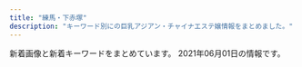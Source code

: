 ```yaml
---
title: "練馬・下赤塚"
description: "キーワード別にの巨乳アジアン・チャイナエステ嬢情報をまとめました。"
---
```


新着画像と新着キーワードをまとめています。
2021年06月01日の情報です。

<DmmAffiliateIns />
<KeywordTable
  shops={
    [
    {
        "name": "\u3064\u307c\u307f",
        "station": "\u7df4\u99ac\u99c5\u897f\u53e3",
        "img_links": [
            "https://salasa.tokyo/wp-content/uploads/2020/02/876752178salasa.jpg",
            "https://salasa.tokyo/wp-content/uploads/2020/02/1salasa.jpg",
            "https://salasa.tokyo/wp-content/uploads/2020/02/41salasa.jpg",
            "https://salasa.tokyo/wp-content/themes/este/img/tel_header.png",
            "https://salasa.tokyo/wp-content/themes/este/img/top-img01a.png",
            "https://salasa.tokyo/wp-content/themes/este/img/top-img04.png",
            "https://salasa.tokyo/wp-content/themes/este/img/call.png",
            "https://salasa.tokyo/wp-content/themes/este/img/3.jpg",
            "https://salasa.tokyo/wp-content/uploads/2020/02/8776salasa.jpg",
            "https://salasa.tokyo/wp-content/themes/este/img/top-img021.png",
            "https://salasa.tokyo/wp-content/uploads/2021/02/345salasa.jpg",
            "https://salasa.tokyo/wp-content/uploads/2020/04/2311121salasa.jpg",
            "https://salasa.tokyo/wp-content/themes/este/img/top-img01.png",
            "https://salasa.tokyo/wp-content/uploads/2020/02/11salasa.jpg",
            "https://salasa.tokyo/wp-content/themes/este/img/tel_footer.png",
            "https://salasa.tokyo/wp-content/themes/este/img/top-img05.png",
            "https://salasa.tokyo/wp-content/themes/este/img/2.jpg",
            "https://salasa.tokyo/wp-content/uploads/2020/02/21salasa.jpg",
            "https://salasa.tokyo/wp-content/themes/este/img/top-img01b.png",
            "https://salasa.tokyo/wp-content/uploads/2020/03/897261salasa.jpg",
            "https://salasa.tokyo/wp-content/uploads/2020/02/32salasa.jpg",
            "https://salasa.tokyo/wp-content/themes/este/img/4.jpg",
            "https://salasa.tokyo/wp-content/themes/este/img/top-img02.png",
            "https://salasa.tokyo/wp-content/uploads/2021/04/s187alasa.jpg",
            "https://salasa.tokyo/wp-content/themes/este/img/1.jpg"
        ],
        "url": "https://salasa.tokyo/",
        "keywords": {
            "C": 17,
            "E": 13,
            "D": 6,
            "G": 2
        }
    },
    {
        "img_links": [],
        "name": "\u59eb",
        "keywords": {},
        "url": "http://anzu.abnavi.info/",
        "station": "\u6210\u5897\u99c5"
    },
    {
        "name": "AROMA PLAZA \u30a2\u30ed\u30de\u30d7\u30e9\u30b6",
        "img_links": [],
        "station": "\u77f3\u795e\u4e95\u516c\u5712\u99c5\u5357\u53e3",
        "url": "http://aroma-p.info/",
        "keywords": {}
    },
    {
        "img_links": [
            "http://www.es-yas.click/images/sirase.jpg",
            "http://www.es-yas.click/images/2.jpg",
            "http://www.es-yas.click/images/newface.png",
            "http://www.es-yas.click/images/4.jpg",
            "http://www.es-yas.click/images/ac1.png",
            "http://www.es-yas.click/images/info.png",
            "http://www.es-yas.click/images/sys2.png",
            "http://www.es-yas.click/images/sys1.png",
            "http://www.es-yas.click/images/mobile.jpg",
            "http://www.es-yas.click/img/riri1.jpg",
            "http://www.es-yas.click/images/tel.jpg",
            "http://www.es-yas.click/images/s1.png",
            "http://www.es-yas.click/img/sayuri1.jpg",
            "http://www.es-yas.click/images/3.jpg",
            "http://www.es-yas.click/images/head.jpg",
            "http://www.es-yas.click/images/staff_t.jpg",
            "http://www.es-yas.click/images/int2.png",
            "http://www.es-yas.click/images/int1.png",
            "http://www.es-yas.click/img/rina1.jpg",
            "http://www.es-yas.click/images/interior_t.jpg",
            "http://www.es-yas.click/images/news.jpg"
        ],
        "keywords": {},
        "name": "\u30b9\u30a6\u30a3\u30fc\u30c8",
        "url": "http://www.es-yas.click/",
        "station": "\u4e2d\u6751\u6a4b\u99c5\u5357\u53e3"
    },
    {
        "img_links": [
            "http://www.es-kou.link/images/sys3.png",
            "http://www.es-kou.link/img/satomi1.jpg",
            "http://www.es-kou.link/images/s1.png",
            "http://www.es-kou.link/images/1.jpg",
            "http://www.es-kou.link/images/info.png",
            "http://www.es-kou.link/img/nana1.jpg",
            "http://www.es-kou.link/images/interior_t.jpg",
            "http://www.es-kou.link/images/mobile.jpg",
            "http://www.es-kou.link/images/3.jpg",
            "http://www.es-kou.link/images/sys1.jpg",
            "http://www.es-kou.link/images/b1.jpg",
            "http://www.es-kou.link/images/staff_t.jpg",
            "http://www.es-kou.link/images/sys2.jpg",
            "http://www.es-kou.link/images/int1.png",
            "http://www.es-kou.link/images/head.jpg",
            "http://www.es-kou.link/images/int2.png",
            "http://www.es-kou.link/img/mimi1.jpg",
            "http://www.es-kou.link/images/b2.jpg",
            "http://www.es-kou.link/images/news.jpg",
            "http://www.es-kou.link/images/2.jpg"
        ],
        "station": "\u4e0b\u8d64\u585a\u99c5\u5317\u53e3",
        "url": "http://www.es-kou.link/",
        "keywords": {},
        "name": "\u7d05\u6708"
    },
    {
        "img_links": [
            "http://lachesis.este88.com/gals/itika3.jpg",
            "https://lachesis.este88.com/gals/nozomi1.jpg",
            "http://lachesis.este88.com/gals/narumi1.jpg",
            "https://lachesis.este88.com/gals/rinnka1.jpg",
            "http://lachesis.este88.com/gals/ruka2.jpg",
            "http://lachesis.este88.com/gals/mao1.jpg",
            "http://lachesis.este88.com/gals/minami1.jpg",
            "http://lachesis.este88.com/gals/aoi2.jpg",
            "http://lachesis.este88.com/gals/nozomi2.jpg",
            "http://lachesis.este88.com/gals/minami2.jpg",
            "http://lachesis.este88.com/gals/itika2.jpg",
            "https://lachesis.este88.com/gals/ruka1.jpg",
            "http://momipara.jp/img/link/momi234.jpg",
            "http://lachesis.este88.com/images/bg_header3.jpg",
            "https://lachesis.este88.com/gals/narumi1.jpg",
            "http://lachesis.este88.com/gals/miku1.jpg",
            "http://lachesis.este88.com/gals/nozomi1.jpg",
            "https://lachesis.este88.com/images/bg_header3.jpg",
            "http://lachesis.este88.com/gals/rinnka3.jpg",
            "https://lachesis.este88.com/images/line.jpg",
            "http://lachesis.este88.com/images/sysh3bar.png",
            "http://lachesis.este88.com/gals/miku3.jpg",
            "http://lachesis.este88.com/gals/nozomi3.jpg",
            "http://lachesis.este88.com/gals/ruka3.jpg",
            "http://lachesis.este88.com/gals/ruka4.jpg",
            "https://lachesis.este88.com/gals/minami1.jpg",
            "http://lachesis.este88.com/gals/yuno2.jpg",
            "https://lachesis.este88.com/gals/aoi1.jpg",
            "https://lachesis.este88.com/images/bg_header.jpg",
            "http://lachesis.este88.com/gals/ruka1.jpg",
            "https://lachesis.este88.com/gals/miho1.jpg",
            "http://lachesis.este88.com/gals/miho1.jpg",
            "https://lachesis.este88.com/images/info5.jpg",
            "http://lachesis.este88.com/gals/rinnka2.jpg",
            "http://lachesis.este88.com/gals/rinnka1.jpg",
            "http://lachesis.este88.com/gals/itika1.jpg",
            "http://lachesis.este88.com/gals/tumugi3.jpg",
            "http://lachesis.este88.com/gals/yuno1.jpg",
            "http://lachesis.este88.com/gals/aoi3.jpg",
            "https://lachesis.este88.com/gals/miku1.jpg",
            "http://lachesis.este88.com/images/info5.jpg",
            "https://lachesis.este88.com/images/sysh3bar.png",
            "http://lachesis.este88.com/gals/mao2.jpg",
            "https://lachesis.este88.com/gals/itika1.jpg",
            "https://lachesis.este88.com/gals/tumugi1.jpg",
            "http://lachesis.este88.com/gals/narumi4.jpg",
            "https://lachesis.este88.com/gals/yuno1.jpg",
            "http://lachesis.este88.com/gals/tumugi2.jpg",
            "http://lachesis.este88.com/gals/maria1.jpg",
            "https://lachesis.este88.com/gals/mao1.jpg",
            "https://lachesis.este88.com/gals/maria1.jpg",
            "http://lachesis.este88.com/gals/miho3.jpg",
            "http://lachesis.este88.com/gals/narumi2.jpg",
            "http://lachesis.este88.com/gals/rinnka4.jpg",
            "http://lachesis.este88.com/gals/aoi1.jpg",
            "http://lachesis.este88.com/gals/miku2.jpg",
            "http://lachesis.este88.com/gals/narumi3.jpg",
            "http://lachesis.este88.com/images/bg_header.jpg",
            "http://lachesis.este88.com/gals/tumugi1.jpg",
            "http://lachesis.este88.com/gals/nozomi4.jpg",
            "http://lachesis.este88.com/gals/miho2.jpg",
            "http://lachesis.este88.com/images/line.jpg",
            "http://lachesis.este88.com/gals/yuno3.jpg"
        ],
        "keywords": {
            "G": 1,
            "F": 4,
            "84": 1,
            "93": 1,
            "80": 1,
            "95": 1,
            "81": 1,
            "C": 4,
            "83": 2,
            "86": 1,
            "88": 2,
            "E": 1,
            "D": 2,
            "91": 3
        },
        "station": "\u5927\u6cc9\u5b66\u5712\u99c5",
        "url": "http://lachesis.este88.com/",
        "name": "\u30e9\u30b1\u30b7\u30b9\u5927\u6cc9\u5b66\u5712"
    },
    {
        "station": "\u5927\u5c71\u99c5\u5357\u53e3",
        "img_links": [
            "http://c-ikoi.work/images/1.jpg",
            "http://c-ikoi.work/images/head.jpg",
            "http://c-ikoi.work/images/sys1.jpg",
            "http://c-ikoi.work/images/4.jpg",
            "http://c-ikoi.work/images/interior_t.jpg",
            "http://c-ikoi.work/images/sys2.jpg",
            "http://c-ikoi.work/images/staff_t.jpg",
            "http://c-ikoi.work/images/3.jpg",
            "http://c-ikoi.work/images/rec1.png",
            "http://c-ikoi.work/images/news.jpg",
            "http://c-ikoi.work/images/tel.jpg",
            "http://c-ikoi.work/images/mobile.jpg",
            "http://c-ikoi.work/images/int2.png",
            "http://c-ikoi.work/images/int3.png",
            "http://c-ikoi.work/img/rina1.jpg",
            "http://c-ikoi.work/images/int1.png",
            "http://c-ikoi.work/images/line.png",
            "http://c-ikoi.work/img/aoi1.jpg",
            "http://c-ikoi.work/img/moe1.jpg",
            "http://c-ikoi.work/img/yuki1.jpg",
            "http://c-ikoi.work/images/2.jpg",
            "http://c-ikoi.work/images/rec2.png",
            "http://c-ikoi.work/images/sys3.png",
            "http://c-ikoi.work/images/concept.jpg"
        ],
        "name": "\u61a9",
        "keywords": {},
        "url": "http://c-ikoi.work/"
    },
    {
        "img_links": [
            "http://rose.este.work/index-25.htm.jpg",
            "http://rose.este.work/resize_250.png",
            "http://rose.este.work/r1.jpg",
            "http://rose.este.work/totop.png",
            "http://rose.este.work/r4.jpg",
            "http://rose.este.work/index-1.htm.jpg",
            "http://rose.este.work/index-26.htm.jpg",
            "http://rose.este.work/r5.jpg",
            "http://rose.este.work/re.jpg",
            "http://rose.este.work/resize_1500-450.jpg",
            "http://rose.este.work/sys1.png",
            "http://rose.este.work/unnamed.png",
            "http://rose.este.work/index-24.htm.jpg",
            "http://rose.este.work/r3.jpg"
        ],
        "url": "http://rose.este.work/",
        "keywords": {},
        "station": "\u6c5f\u53e4\u7530\u99c5\u5357\u53e3",
        "name": "\u512a\u30fb\u7f8e"
    },
    {
        "keywords": {
            "89": 1,
            "D": 9,
            "E": 2,
            "85": 2,
            "C": 22,
            "84": 1,
            "86": 1,
            "88": 4,
            "87": 5,
            "F": 2
        },
        "url": "http://ponfu-massage.work/",
        "name": "\u30dd\u30f3\u30d5\u30fc",
        "img_links": [
            "http://ponfu-massage.work/img/sta43.jpg",
            "http://ponfu-massage.work/i/img/sta42.jpg",
            "http://ponfu-massage.work/i/img/sta38.jpg",
            "http://ponfu-massage.work/img/s30.jpg",
            "http://ponfu-massage.work/img/st30.jpg",
            "http://ponfu-massage.work/img/st35.jpg",
            "http://ponfu-massage.work/i/img/r3.jpg",
            "http://ponfu-massage.work/img/s38.jpg",
            "http://ponfu-massage.work/img/st38.jpg",
            "http://ponfu-massage.work/img/acc10.jpg",
            "http://ponfu-massage.work/i/img/sta41.jpg",
            "http://ponfu-massage.work/img/acc6.jpg",
            "http://ponfu-massage.work/img/acc9.jpg",
            "http://ponfu-massage.work/img/st44.jpg",
            "http://ponfu-massage.work/img/s42.jpg",
            "http://ponfu-massage.work/img/sta46.jpg",
            "http://ponfu-massage.work/i/img/sta45.jpg",
            "http://ponfu-massage.work/img/sta47.jpg",
            "http://ponfu-massage.work/i/img/sta46.jpg",
            "http://ponfu-massage.work/img/sta41.jpg",
            "http://ponfu-massage.work/img/sta45.jpg",
            "http://ponfu-massage.work/i/img/st45.jpg",
            "http://ponfu-massage.work/img/st42.jpg",
            "http://ponfu-massage.work/i/img/r4.jpg",
            "http://ponfu-massage.work/img/s43.jpg",
            "http://ponfu-massage.work/img/st18.jpg",
            "http://ponfu-massage.work/img/acc5.jpg",
            "http://ponfu-massage.work/img/acc1.jpg",
            "http://ponfu-massage.work/img/s44.jpg",
            "http://ponfu-massage.work/img/sta38.jpg",
            "http://ponfu-massage.work/i/img/sta24.jpg",
            "http://ponfu-massage.work/img/st46.jpg",
            "http://ponfu-massage.work/img/botton.jpg",
            "http://ponfu-massage.work/img/s45.jpg",
            "http://ponfu-massage.work/img/st39.jpg",
            "http://ponfu-massage.work/img/sta35.jpg",
            "http://ponfu-massage.work/i/img/r1.jpg",
            "http://ponfu-massage.work/i/img/sta30.jpg",
            "http://ponfu-massage.work/i/img/r2.jpg",
            "http://ponfu-massage.work/i/img/sta28.jpg",
            "http://ponfu-massage.work/img/st45.jpg",
            "http://ponfu-massage.work/i/img/sta43.jpg",
            "http://ponfu-massage.work/img/s47.jpg",
            "http://ponfu-massage.work/img/acc3.jpg",
            "http://ponfu-massage.work/img/sta28.jpg",
            "http://ponfu-massage.work/img/campian.jpg",
            "http://ponfu-massage.work/img/s39.jpg",
            "http://ponfu-massage.work/img/st41.jpg",
            "http://ponfu-massage.work/img/sta44.jpg",
            "http://ponfu-massage.work/img/s46.jpg",
            "http://ponfu-massage.work/img/acc4.jpg",
            "http://ponfu-massage.work/img/acc7.jpg",
            "http://ponfu-massage.work/img/st43.jpg",
            "http://ponfu-massage.work/img/sta39.jpg",
            "http://ponfu-massage.work/i/img/sta44.jpg",
            "http://ponfu-massage.work/img/acc8.jpg",
            "http://ponfu-massage.work/img/st28.jpg",
            "http://ponfu-massage.work/img/sta42.jpg",
            "http://ponfu-massage.work/i/img/sta47.jpg",
            "http://ponfu-massage.work/i/img/sta39.jpg",
            "http://ponfu-massage.work/img/st47.jpg",
            "http://ponfu-massage.work/img/sta30.jpg",
            "http://ponfu-massage.work/img/s41.jpg",
            "http://ponfu-massage.work/img/acc2.jpg"
        ],
        "station": "\u7df4\u99ac\u99c5\u897f\u53e3"
    },
    {
        "url": "http://himawari.est-u.com/",
        "keywords": {
            "C": 7
        },
        "name": "\u3072\u307e\u308f\u308a",
        "station": "\u7df4\u99ac\u99c5\u5357\u53e3",
        "img_links": [
            "http://himawari.est-u.com/staff/emi.jpg",
            "http://himawari.est-u.com/staff/yuki.jpg",
            "http://himawari.est-u.com/images/index2_08.jpg",
            "http://himawari.est-u.com/images/a1.jpg",
            "http://himawari.est-u.com/images/a2.jpg",
            "http://himawari.est-u.com/images/index_08.jpg",
            "http://himawari.est-u.com/staff/umi.jpg",
            "http://himawari.est-u.com/images/index_04.jpg",
            "http://himawari.est-u.com/staff/nami.jpg",
            "http://himawari.est-u.com/staff/risa.jpg",
            "http://himawari.est-u.com/staff/izumi.jpg",
            "http://himawari.est-u.com/staff/asuka.jpg",
            "http://himawari.est-u.com/images/index_10.jpg",
            "http://himawari.est-u.com/images/index_02.jpg",
            "http://himawari.est-u.com/staff/sakura.jpg",
            "http://himawari.est-u.com/staff/yumi.jpg",
            "http://himawari.est-u.com/images/therpist.jpg",
            "http://himawari.est-u.com/images/down.jpg"
        ]
    },
    {
        "img_links": [
            "http://www.hi-msg.com/dansin/images/end1.jpg",
            "http://www.hi-msg.com/dansin/images/top.jpg",
            "http://www.hi-msg.com/dansin/images/p-5-1.jpg",
            "http://www.hi-msg.com/dansin/images/p-6-1.jpg",
            "http://www.hi-msg.com/dansin/images/p-2-1.jpg",
            "http://www.hi-msg.com/dansin/images/s_news.jpg",
            "http://www.hi-msg.com/dansin/images/p-2.jpg",
            "http://www.hi-msg.com/dansin/images/1.jpg",
            "http://www.hi-msg.com/dansin/images/s_face.jpg",
            "http://www.hi-msg.com/dansin/images/p-9-1.jpg",
            "http://www.hi-msg.com/dansin/images/top1.jpg",
            "http://www.hi-msg.com/dansin/images/p-8.jpg",
            "http://www.hi-msg.com/dansin/images/p-6.jpg",
            "http://www.hi-msg.com/dansin/images/p-5.jpg",
            "http://www.hi-msg.com/dansin/images/p-7.jpg",
            "http://www.hi-msg.com/dansin/images/nav.jpg",
            "http://www.hi-msg.com/dansin/images/p-9.jpg",
            "http://www.hi-msg.com/dansin/images/mobile.jpg",
            "http://www.hi-msg.com/dansin/images/s_info.jpg",
            "http://www.hi-msg.com/dansin/images/s_pick.jpg"
        ],
        "url": "http://www.hi-msg.com/dansin/",
        "keywords": {},
        "station": "\u3068\u304d\u308f\u53f0\u99c5\u5357\u53e3",
        "name": "\u6696\u5fc3"
    },
    {
        "img_links": [
            "http://es-nerima.biz/wp-content/uploads/2016/10/eri-250x330.jpg",
            "http://es-nerima.biz/wp-content/uploads/2016/10/g5-250x330.jpg",
            "http://es-nerima.biz/wp-content/uploads/2016/10/gallery2.jpg",
            "http://es-nerima.biz/wp-content/themes/template-salon2/images/gallery4.jpg",
            "http://es-nerima.biz/wp-content/uploads/2016/10/eri.jpg",
            "http://es-nerima.biz/wp-content/uploads/2016/10/g3-250x330.jpg",
            "http://es-nerima.biz/wp-content/themes/template-salon2/images/tel.png",
            "http://es-nerima.biz/wp-content/uploads/2016/10/mika.jpg",
            "http://es-nerima.biz/wp-content/uploads/2016/10/gallery8-600x600.jpg",
            "http://es-nerima.biz/wp-content/uploads/2016/10/girl-1-250x330.jpg",
            "http://es-nerima.biz/wp-content/uploads/2016/10/girl-1-300x450.jpg",
            "http://es-nerima.biz/wp-content/themes/template-salon2/images/gallery2.jpg",
            "http://es-nerima.biz/wp-content/themes/template-salon2/images/slider1.jpg",
            "http://es-nerima.biz/wp-content/uploads/2016/10/girl-1.jpg",
            "http://es-nerima.biz/wp-content/uploads/2016/10/gallery3.jpg",
            "http://es-nerima.biz/wp-content/uploads/2016/10/gallery8.jpg",
            "http://es-nerima.biz/wp-content/themes/template-salon2/images/newface-ttl.png",
            "http://es-nerima.biz/wp-content/themes/template-salon2/images/gallery1.jpg",
            "http://es-nerima.biz/wp-content/uploads/2016/10/gallery7.jpg",
            "http://es-nerima.biz/wp-content/uploads/2016/10/gallery6.jpg",
            "http://es-nerima.biz/wp-content/uploads/2016/10/gallery5.jpg",
            "http://es-nerima.biz/wp-content/uploads/2016/10/camp-bnr.jpg",
            "http://es-nerima.biz/wp-content/themes/template-salon2/images/gallery-ttl.png",
            "http://es-nerima.biz/wp-content/themes/template-salon2/images/pickup-ttl.png",
            "http://es-nerima.biz/wp-content/themes/template-salon2/images/magazine.jpg",
            "http://es-nerima.biz/wp-content/uploads/2016/10/g5.jpg",
            "http://es-nerima.biz/wp-content/themes/template-salon2/images/camp-bnr.jpg",
            "http://es-nerima.biz/wp-content/themes/template-salon2/images/massage-de_88_31.jpg",
            "http://es-nerima.biz/wp-content/themes/template-salon2/images/pickup-frame.png",
            "http://es-nerima.biz/wp-content/uploads/2016/10/g6.jpg",
            "http://es-nerima.biz/wp-content/uploads/2016/10/g3.jpg",
            "http://es-nerima.biz/wp-content/uploads/2016/10/mika-250x330.jpg",
            "http://es-nerima.biz/wp-content/themes/template-salon2/images/gallery3.jpg",
            "http://es-nerima.biz/wp-content/uploads/2016/10/g1-250x330.jpg",
            "http://es-nerima.biz/wp-content/themes/template-salon2/images/news-ttl.png",
            "http://es-nerima.biz/wp-content/uploads/2016/10/g4-250x330.jpg",
            "http://es-nerima.biz/wp-content/uploads/2016/10/gallery1.jpg",
            "http://es-nerima.biz/wp-content/uploads/2016/10/g6-250x330.jpg",
            "http://cdn.dino-es.com/images/logo/88x31DinoEs.png"
        ],
        "station": "\u7df4\u99ac\u99c5\u5317\u53e3",
        "keywords": {},
        "name": "\u3046\u3089\u3089",
        "url": "http://es-nerima.biz/"
    },
    {
        "url": "http://pakira-massage.work/",
        "keywords": {
            "C": 12,
            "85": 2,
            "E": 2,
            "87": 2
        },
        "station": "\u8981\u753a\u99c55\u756a\u51fa\u53e3",
        "name": "\u30d1\u30ad\u30e9",
        "img_links": [
            "http://pakira-massage.work/img/sta23.jpg",
            "http://pakira-massage.work/i/img/r3.jpg",
            "http://pakira-massage.work/img/sta2.jpg",
            "http://pakira-massage.work/i/img/r6.jpg",
            "http://pakira-massage.work/img/s1.jpg",
            "http://pakira-massage.work/i/img/r4.jpg",
            "http://pakira-massage.work/img/mobile-1.png",
            "http://pakira-massage.work/img/s2.jpg",
            "http://pakira-massage.work/i/img/r2.jpg",
            "http://pakira-massage.work/img/campian.jpg",
            "http://pakira-massage.work/img/st23.jpg",
            "http://pakira-massage.work/i/img/r1.jpg",
            "http://pakira-massage.work/img/sta1.jpg",
            "http://pakira-massage.work/i/img/sta1.jpg",
            "http://pakira-massage.work/i/img/sta2.jpg",
            "http://pakira-massage.work/img/st1.jpg",
            "http://pakira-massage.work/i/img/r5.jpg",
            "http://pakira-massage.work/img/head.jpg",
            "http://pakira-massage.work/img/st2.jpg",
            "http://pakira-massage.work/i/img/st1.jpg",
            "http://pakira-massage.work/img/nos.jpg",
            "http://pakira-massage.work/img/s23.jpg",
            "http://pakira-massage.work/img/botton.jpg",
            "http://pakira-massage.work/i/img/sta23.jpg"
        ]
    },
    {
        "keywords": {
            "C": 8
        },
        "img_links": [
            "http://www.nerima-rose.com/images/aroma/r2.jpg",
            "http://www.nerima-rose.com/images/nav/nav-acc.jpg",
            "http://www.nerima-rose.com/images/aroma/r3.jpg",
            "http://www.nerima-rose.com/images/staff/16/aya2.jpg",
            "http://www.nerima-rose.com/images/staff/17/2/ena.jpg",
            "http://www.nerima-rose.com/images/staff/18/hina.jpg",
            "http://www.nerima-rose.com/images/rosa-sys_09a.jpg",
            "http://www.nerima-rose.com/images/index-rosa_02.jpg",
            "http://www.nerima-rose.com/images/index-rosa_09.jpg",
            "http://www.nerima-rose.com/images/staff/18/misaki.jpg",
            "http://www.nerima-rose.com/images/rosa-pindao_07.jpg",
            "http://www.nerima-rose.com/images/shop/4/s1.jpg",
            "http://www.nerima-rose.com/images/staff/16/kaori2.jpg",
            "http://www.nerima-rose.com/images/images/sys2018_06.jpg",
            "http://www.nerima-rose.com/images/rosa-sys_04.jpg",
            "http://www.nerima-rose.com/images/rosa-pindao_09.jpg",
            "http://www.nerima-rose.com/images/nav/nav-rec.jpg",
            "http://www.nerima-rose.com/images/shop/3/sh1.jpg",
            "http://www.nerima-rose.com/images/staff/17/riri.jpg",
            "http://www.nerima-rose.com/images/sys3.jpg",
            "http://www.nerima-rose.com/cgi-bin/topics/img/16-1.jpg",
            "http://www.nerima-rose.com/images/staff/17/2/nana.png",
            "http://www.nerima-rose.com/images/shop/h1.jpg",
            "http://www.nerima-rose.com/images/shop/11.jpg",
            "http://www.nerima-rose.com/images/aroma/r1.jpg",
            "http://www.nerima-rose.com/images/index-rosa_04.jpg",
            "http://www.nerima-rose.com/images/images/sys2018_03.jpg",
            "http://www.nerima-rose.com/images/staff/18/ayumi.jpg"
        ],
        "name": "ROSE",
        "station": "\u7df4\u99ac\u99c5\u5357\u53e3",
        "url": "http://www.nerima-rose.com/"
    },
    {
        "name": "\u6e29\u30fb\u306c\u304f\u3082\u308a",
        "station": "\u4e0a\u677f\u6a4b\u99c5\u5317\u53e3",
        "keywords": {},
        "url": "http://tenpo2.iest.info/",
        "img_links": []
    },
    {
        "name": "\u30ad\u30e9\u30ad\u30e9",
        "station": "\u7df4\u99ac\u99c5\u897f\u53e3",
        "img_links": [
            "http://binrou.net/i/img/r2.jpg",
            "http://binrou.net/img/st114.jpg",
            "http://binrou.net/i/img/sta117.jpg",
            "http://binrou.net/img/st112.jpg",
            "http://binrou.net/img/s118.jpg",
            "http://binrou.net/img/s117.jpg",
            "http://binrou.net/img/botton.jpg",
            "http://binrou.net/i/img/sta111.jpg",
            "http://binrou.net/img/st116.jpg",
            "http://binrou.net/img/pickup20.jpg",
            "http://binrou.net/img/s114.jpg",
            "http://binrou.net/img/s119.jpg",
            "http://binrou.net/i/img/sta116.jpg",
            "http://binrou.net/i/img/sta100.jpg",
            "http://binrou.net/i/img/sta92.jpg",
            "http://binrou.net/i/img/sta104.jpg",
            "http://binrou.net/i/img/sta109.jpg",
            "http://binrou.net/i/img/st118.jpg",
            "http://binrou.net/img/sta115.jpg",
            "http://binrou.net/i/img/sta89.jpg",
            "http://binrou.net/i/img/sta88.jpg",
            "http://binrou.net/img/sta118.jpg",
            "http://binrou.net/img/sta119.jpg",
            "http://binrou.net/img/st119.jpg",
            "http://binrou.net/img/st111.jpg",
            "http://binrou.net/i/img/sta118.jpg",
            "http://binrou.net/img/sta112.jpg",
            "http://binrou.net/img/st118.jpg",
            "http://binrou.net/img/sta109.jpg",
            "http://binrou.net/i/img/sta80.jpg",
            "http://binrou.net/i/img/r1.jpg",
            "http://binrou.net/img/s115.jpg",
            "http://binrou.net/img/st117.jpg",
            "http://binrou.net/img/s116.jpg",
            "http://binrou.net/img/fla.jpg",
            "http://binrou.net/img/s112.jpg",
            "http://binrou.net/img/st115.jpg",
            "http://binrou.net/img/mo.png",
            "http://binrou.net/img/sta117.jpg",
            "http://binrou.net/i/img/sta105.jpg",
            "http://binrou.net/img/s111.jpg",
            "http://binrou.net/img/sta111.jpg",
            "http://binrou.net/i/img/r4.jpg",
            "http://binrou.net/i/img/sta115.jpg",
            "http://binrou.net/i/img/sta114.jpg",
            "http://binrou.net/i/img/sta112.jpg",
            "http://binrou.net/i/img/sta108.jpg",
            "http://binrou.net/img/st109.jpg",
            "http://binrou.net/img/acc.jpg",
            "http://binrou.net/i/img/sta97.jpg",
            "http://binrou.net/i/img/sta94.jpg",
            "http://binrou.net/img/sta114.jpg",
            "http://binrou.net/i/img/acc.jpg",
            "http://binrou.net/img/sta116.jpg",
            "http://binrou.net/i/img/r3.jpg",
            "http://binrou.net/i/img/sta119.jpg",
            "http://binrou.net/i/img/sta98.jpg"
        ],
        "url": "http://binrou.net/",
        "keywords": {
            "F": 1,
            "88": 1,
            "87": 4,
            "86": 4,
            "89": 1,
            "D": 2,
            "E": 6,
            "C": 17
        }
    },
    {
        "img_links": [
            "http://siesta.ests.jp/images/mobile1.jpg",
            "http://siesta.ests.jp/photos/sites/39/2021/05/202105291106012.jpg",
            "http://siesta.ests.jp/photos/sites/39/2021/05/2021052911060142.jpg",
            "http://siesta.ests.jp/images/acc4.jpg",
            "http://siesta.ests.jp/images/s-recriut.jpg",
            "http://siesta.ests.jp/images/news.jpg",
            "http://siesta.ests.jp/images/acc3.jpg",
            "http://siesta.ests.jp/images/s-staff.jpg",
            "http://siesta.ests.jp/images/top.png",
            "http://siesta.ests.jp/photos/sites/39/2021/05/2021052911060320.jpg",
            "http://siesta.ests.jp/images/info.jpg",
            "http://siesta.ests.jp/images/mobile.jpg",
            "http://siesta.ests.jp/images/acc1.jpg",
            "http://siesta.ests.jp/images/acc2.jpg",
            "http://siesta.ests.jp/photos/sites/39/2021/04/2021042011331872.jpg",
            "http://siesta.ests.jp/photos/sites/39/2021/05/2021052911060393.jpg",
            "http://siesta.ests.jp/images/pick.jpg"
        ],
        "url": "http://siesta.ests.jp/",
        "keywords": {
            "D": 24,
            "88": 6,
            "83": 12,
            "85": 6,
            "87": 6
        },
        "name": "\u30b7\u30a8\u30b9\u30bf",
        "station": "\u5927\u6cc9\u5b66\u5712\u99c5\u5317\u53e3"
    },
    {
        "url": "http://www.smile.mensest.com/",
        "img_links": [
            "http://www.smile.mensest.com/img/ttl_info.png",
            "http://www.smile.mensest.com/files/003.jpg",
            "http://www.smile.mensest.com/img/btn_side_mobile.jpg",
            "http://www.smile.mensest.com/img/header02.png",
            "http://www.smile.mensest.com/files/002.jpg",
            "http://www.smile.mensest.com/img/goback.jpg",
            "http://www.smile.mensest.com/img/ttl_news.png",
            "http://www.smile.mensest.com/img/pickup.jpg",
            "http://www.smile.mensest.com/img/btn_blog.png",
            "http://www.smile.mensest.com/files/005.jpg",
            "http://www.smile.mensest.com/files/001.jpg",
            "http://www.smile.mensest.com/files/004.jpg"
        ],
        "station": "\u7df4\u99ac\u99c5\u897f\u53e3",
        "name": "Smile -\u30b9\u30de\u30a4\u30eb-",
        "keywords": {
            "87": 4,
            "C": 17,
            "88": 4,
            "85": 2,
            "D": 6
        }
    },
    {
        "station": "\u4e2d\u6751\u6a4b\u99c5",
        "url": "http://www.e-rakuraku.info/",
        "name": "\u697d\u697d",
        "keywords": {
            "C": 13
        },
        "img_links": [
            "http://www.e-rakuraku.info/images/g5.jpg",
            "http://www.e-rakuraku.info/images/newfacet.png",
            "http://www.e-rakuraku.info/images/g3.jpg",
            "http://www.e-rakuraku.info/images/tite-staff.png",
            "http://www.e-rakuraku.info/images/g1.jpg",
            "http://www.e-rakuraku.info/images/s1.png",
            "http://www.e-rakuraku.info/images/tite-gallery.png",
            "http://www.e-rakuraku.info/images/g0.jpg",
            "http://www.e-rakuraku.info/images/s2.png",
            "http://www.e-rakuraku.info/images/g2.jpg",
            "http://www.e-rakuraku.info/images/sr.png",
            "http://www.e-rakuraku.info/images/top.jpg",
            "http://www.e-rakuraku.info/images/mobile.png",
            "http://www.e-rakuraku.info/images/tel.png",
            "http://www.e-rakuraku.info/images/g4.jpg",
            "http://www.e-rakuraku.info/images/newt.png",
            "http://www.e-rakuraku.info/images/huiyuan.png",
            "http://www.e-rakuraku.info/images/nei_03.jpg"
        ]
    },
    {
        "url": "http://margaret.ests.jp/",
        "img_links": [
            "http://margaret.ests.jp/images/info.jpg",
            "http://margaret.ests.jp/images/room1.jpg",
            "http://margaret.ests.jp/photos/sites/29/2020/08/2020080615352994.jpeg",
            "http://margaret.ests.jp/photos/sites/29/2020/04/202004081414540.jpg",
            "http://margaret.ests.jp/images/room2.jpg",
            "http://margaret.ests.jp/images/s_staff.png",
            "http://margaret.ests.jp/photos/sites/29/2020/06/2020062814010219.jpeg",
            "http://margaret.ests.jp/photos/sites/29/2020/04/2020041014190824.jpg",
            "http://margaret.ests.jp/photos/sites/29/2020/04/2020040205541033.jpg",
            "http://margaret.ests.jp/photos/sites/29/2020/08/2020082222274080.jpeg",
            "http://margaret.ests.jp/images/room4.jpg",
            "http://margaret.ests.jp/images/service1.jpg",
            "http://margaret.ests.jp/images/s_service.png",
            "http://margaret.ests.jp/photos/sites/29/2020/04/202004102157462.jpeg",
            "http://margaret.ests.jp/images/service2.jpg",
            "http://margaret.ests.jp/images/service4.jpg",
            "http://margaret.ests.jp/images/top.jpg",
            "http://margaret.ests.jp/images/room3.jpg",
            "http://margaret.ests.jp/photos/sites/29/2020/03/2020032709162529.jpg",
            "http://margaret.ests.jp/images/service3.jpg",
            "http://margaret.ests.jp/images/s_news.jpg",
            "http://margaret.ests.jp/images/mobile.jpg",
            "http://margaret.ests.jp/photos/sites/29/2020/05/202005281752578.jpg",
            "http://margaret.ests.jp/photos/sites/29/2020/06/202006301829174.jpeg",
            "http://margaret.ests.jp/photos/sites/29/2021/01/2021011511194654.jpg",
            "http://margaret.ests.jp/images/s_pick.jpg"
        ],
        "station": "\u685c\u53f0\u99c5\u5317\u53e3",
        "keywords": {
            "86": 24,
            "D": 72,
            "88": 24,
            "87": 12,
            "E": 60,
            "85": 36
        },
        "name": "\u30de\u30fc\u30ac\u30ec\u30c3\u30c8"
    },
    {
        "station": "\u6771\u6b66\u7df4\u99ac\u99c5\u5317\u53e3",
        "name": "\u59eb\u306e\u3086\u3073\u3055\u304d",
        "url": "http://nymphe-est.biz/",
        "img_links": [
            "http://nymphe-est.biz/images/tit2.jpg",
            "http://nymphe-est.biz/images/cg03.jpg",
            "http://nymphe-est.biz/images/m4.png",
            "http://nymphe-est.biz/images/m6.png",
            "http://nymphe-est.biz/images/bul.jpg",
            "http://nymphe-est.biz/images/cg01.jpg",
            "http://nymphe-est.biz/images/fla.jpg",
            "http://nymphe-est.biz/images/tm.jpg",
            "http://nymphe-est.biz/images/m2.png",
            "http://nymphe-est.biz/images/no.png",
            "http://nymphe-est.biz/images/bur.jpg",
            "http://nymphe-est.biz/images/cg02.jpg",
            "http://nymphe-est.biz/images/stal.jpg",
            "http://nymphe-est.biz/images/tit6.jpg",
            "http://nymphe-est.biz/images/m3.png",
            "http://nymphe-est.biz/images/m5.png",
            "http://nymphe-est.biz/images/tit4.jpg",
            "http://nymphe-est.biz/images/m1.png",
            "http://nymphe-est.biz/images/spt.png",
            "http://nymphe-est.biz/images/tit3.jpg",
            "http://nymphe-est.biz/images/accl.jpg",
            "http://nymphe-est.biz/images/top.png",
            "http://nymphe-est.biz/images/tit5.jpg",
            "http://nymphe-est.biz/images/stat.jpg"
        ],
        "keywords": {
            "D": 2,
            "E": 1
        }
    },
    {
        "img_links": [
            "http://aclass.estheya.com/css/m-head02.jpg",
            "http://aclass.estheya.com/css/staff/staff001-b.jpg",
            "http://aclass.estheya.com/css/m-top004.jpg",
            "http://aclass.estheya.com/css/staff/staff002.jpg",
            "http://aclass.estheya.com/css/right.jpg",
            "http://aclass.estheya.com/css/cam01.jpg",
            "http://aclass.estheya.com/css/staff/staff001.jpg",
            "http://aclass.estheya.com/css/staff/staff0003.jpg",
            "http://aclass.estheya.com/css/m-head04.jpg",
            "http://aclass.estheya.com/css/left.jpg",
            "http://aclass.estheya.com/css/staff/staff005.jpg",
            "http://aclass.estheya.com/css/staff/staff08.jpg",
            "http://aclass.estheya.com/images/call.png",
            "http://aclass.estheya.com/css/staff/staff006.jpg",
            "http://aclass.estheya.com/css/staff/staff0004.jpg"
        ],
        "url": "http://aclass.estheya.com/",
        "keywords": {
            "88": 1,
            "D": 3,
            "90": 3,
            "C": 3,
            "86": 1,
            "92": 1,
            "E": 1,
            "89": 1
        },
        "station": "\u7df4\u99ac\u99c5",
        "name": "A-CLASS\uff5e\u30a8\u30fc\u30af\u30e9\u30b9\uff5e"
    },
    {
        "keywords": {},
        "name": "\u5927\u5983",
        "station": "\u7df4\u99ac\u99c5\u897f\u53e3",
        "url": "http://sh-dafei.work/",
        "img_links": [
            "http://sh-dafei.work/uploads/171031/1-1G0311G344914.jpg",
            "http://sh-dafei.work/uploads/190809/1-1ZP9125I01S.jpg",
            "http://sh-dafei.work/uploads/210219/1-210219105500300.jpg",
            "http://sh-dafei.work/uploads/171031/1-1G0311G4095M.jpg",
            "http://sh-dafei.work/uploads/190301/1-1Z30116320A41.jpg",
            "http://sh-dafei.work/uploads/171031/1-1G0311G556445.jpg",
            "http://sh-dafei.work/uploads/190924/1-1Z924151334121.jpg",
            "http://sh-dafei.work/uploads/180612/1-1P6121601061c.jpg",
            "http://sh-dafei.work/uploads/allimg/180612/1-1P612160305350.jpg",
            "http://sh-dafei.work/uploads/200117/1-20011G614144B.jpg",
            "http://sh-dafei.work/uploads/181206/1-1Q2061253211D.jpg",
            "http://sh-dafei.work/uploads/180612/1-1P612160029349.jpg",
            "http://sh-dafei.work/uploads/210326/1-210326140613257.jpg",
            "http://sh-dafei.work/uploads/200612/1-200612154534W8.jpg",
            "http://sh-dafei.work/uploads/171031/1-1G0311G531445.jpg",
            "http://sh-dafei.work/templets/default/pc/picture/s_staff.png",
            "http://sh-dafei.work/uploads/190329/1-1Z329151011c7.jpg",
            "http://sh-dafei.work/uploads/181207/1-1Q20G40K63R.jpg",
            "http://sh-dafei.work/uploads/181206/1-1Q2061249563O.jpg",
            "http://sh-dafei.work/uploads/171031/1-1G0311G505933.jpg",
            "http://sh-dafei.work/templets/default/pc/picture/face.png",
            "http://sh-dafei.work/templets/default/pc/picture/s_pick.png",
            "http://sh-dafei.work/templets/default/pc/picture/s_news.png",
            "http://sh-dafei.work/uploads/190130/1-1Z130162635508.jpg",
            "http://sh-dafei.work/uploads/181206/1-1Q2061250494E.jpg",
            "http://sh-dafei.work/templets/default/pc/picture/end1.jpg",
            "http://sh-dafei.work/uploads/191115/1-191115132040J2.jpg",
            "http://sh-dafei.work/uploads/201113/1-20111314213cQ.jpg",
            "http://sh-dafei.work/uploads/181206/1-1Q206125154224.jpg",
            "http://sh-dafei.work/uploads/181207/1-1Q20G35320X0.png",
            "http://sh-dafei.work/templets/default/pc/picture/staffs.png",
            "http://sh-dafei.work/uploads/180227/1-1P22G40S5448.jpg",
            "http://sh-dafei.work/uploads/181214/1-1Q214154222511.jpg",
            "http://sh-dafei.work/uploads/201002/1-201002144Z11V.jpg"
        ]
    },
    {
        "keywords": {},
        "img_links": [
            "http://c-sakura.work/images/tel.jpg",
            "http://c-sakura.work/images/info.png",
            "http://c-sakura.work/img/yuyu1.jpg",
            "http://c-sakura.work/images/sisu.png",
            "http://c-sakura.work/images/head.jpg",
            "http://c-sakura.work/images/3.jpg",
            "http://c-sakura.work/images/int1.png",
            "http://c-sakura.work/images/staff_t.jpg",
            "http://c-sakura.work/images/int2.png",
            "http://c-sakura.work/images/1.jpg",
            "http://c-sakura.work/images/2.jpg",
            "http://c-sakura.work/img/yuri1.jpg",
            "http://c-sakura.work/images/news.png",
            "http://c-sakura.work/img/ami1.jpg",
            "http://c-sakura.work/images/mobile.jpg",
            "http://c-sakura.work/images/interior_t.jpg",
            "http://c-sakura.work/images/sys1.png"
        ],
        "station": "\u4e0b\u8d64\u585a\u99c5\u5317\u53e3",
        "url": "http://c-sakura.work/",
        "name": "\u9577\u4e45*\u3061\u3087\u3046\u304d\u3085\u3046"
    },
    {
        "img_links": [
            "http://www.relaxes.info/images/ttl_staff.png",
            "http://www.relaxes.info/up/uploads/2017071800271212.jpg",
            "http://www.relaxes.info/up/uploads/20180315212810me.jpg",
            "http://www.relaxes.info/images/info.jpg",
            "http://www.relaxes.info/images/rec.png",
            "http://www.relaxes.info/images/s1.png",
            "http://www.relaxes.info/images/ttl_price.png",
            "http://www.relaxes.info/images/ttl_qj.png",
            "http://www.relaxes.info/images/t2.png",
            "http://www.relaxes.info/images/price.jpg",
            "http://www.relaxes.info/images/t1.png",
            "http://www.relaxes.info/up/uploads/20210313172020j.jpg",
            "http://www.relaxes.info/images/header_bg.png"
        ],
        "url": "http://www.relaxes.info/",
        "name": "\u8776",
        "keywords": {},
        "station": "\u4e0a\u677f\u6a4b\u99c5\u5317\u53e3"
    },
    {
        "name": "\u30aa\u30a2\u30b7\u30b9",
        "station": "\u6210\u5897\u99c5\u5357\u53e3",
        "img_links": [
            "http://oasis.akasuri.xyz/images/bar-photo.png",
            "http://oasis.akasuri.xyz/images/fotter.png",
            "http://oasis.akasuri.xyz/staff/s3.jpg",
            "http://oasis.akasuri.xyz/images/bar-staff.png",
            "http://oasis.akasuri.xyz/images/b-tel.png",
            "http://oasis.akasuri.xyz/images/c-staff.png",
            "http://oasis.akasuri.xyz/images/c-top.png",
            "http://oasis.akasuri.xyz/staff/s1.jpg",
            "http://oasis.akasuri.xyz/images/c-photo.png",
            "http://oasis.akasuri.xyz/staff/s2.jpg"
        ],
        "url": "http://oasis.akasuri.xyz/",
        "keywords": {}
    },
    {
        "img_links": [
            "http://moonlove.est-u.com/images/index1_06.jpg",
            "http://moonlove.est-u.com/images/index_17.jpg",
            "http://moonlove.est-u.com/staff/kaori.jpg",
            "http://moonlove.est-u.com/images/index_05.jpg",
            "http://moonlove.est-u.com/staff/ayumi.jpg",
            "http://moonlove.est-u.com/images/index_16.jpg",
            "http://moonlove.est-u.com/images/index_12.jpg",
            "http://moonlove.est-u.com/images/s6.jpg",
            "http://moonlove.est-u.com/images/index_04.jpg",
            "http://moonlove.est-u.com/images/index_14.jpg",
            "http://moonlove.est-u.com/images/index_13.jpg",
            "http://moonlove.est-u.com/staff/miki.jpg",
            "http://moonlove.est-u.com/images/s3.jpg",
            "http://moonlove.est-u.com/staff/hitomi.jpg",
            "http://moonlove.est-u.com/images/index_19.jpg",
            "http://moonlove.est-u.com/images/index_15.jpg",
            "http://moonlove.est-u.com/images/s4.jpg",
            "http://moonlove.est-u.com/staff/nami.jpg",
            "http://moonlove.est-u.com/images/index2_06.jpg",
            "http://moonlove.est-u.com/images/index_10.jpg",
            "http://moonlove.est-u.com/images/index_08.jpg",
            "http://moonlove.est-u.com/images/index3_06.jpg",
            "http://moonlove.est-u.com/images/index_02.jpg",
            "http://moonlove.est-u.com/images/s1.jpg",
            "http://moonlove.est-u.com/images/index_07.jpg",
            "http://moonlove.est-u.com/images/icon_000.jpg",
            "http://moonlove.est-u.com/images/staff_09.jpg",
            "http://moonlove.est-u.com/staff/sakura.jpg",
            "http://moonlove.est-u.com/images/s8.jpg",
            "http://moonlove.est-u.com/images/s5.jpg"
        ],
        "station": "\u7df4\u99ac\u99c5\u5317\u53e3",
        "name": "\u6708\u306e\u604b",
        "keywords": {
            "C": 7
        },
        "url": "http://moonlove.est-u.com/"
    },
    {
        "img_links": [],
        "url": "http://evergrace.tyo.cm/",
        "station": "\u6210\u5897\u99c5",
        "name": "\u30b8\u30e3\u30b9\u30df\u30f3",
        "keywords": {}
    },
    {
        "keywords": {
            "90": 3,
            "89": 1,
            "88": 3,
            "92": 1
        },
        "name": "\u7df4\u99ac\u306e\u5929\u4f7f",
        "img_links": [
            "http://ginzaangel.esnavi.work/2/uploadimg/1595657062.jpeg",
            "http://ginzaangel.esnavi.work/news.jpg",
            "http://ginzaangel.esnavi.work/2/uploadimg/1601829474.jpeg",
            "http://ginzaangel.esnavi.work/s1.png",
            "http://ginzaangel.esnavi.work/2/uploadimg/1615989033.jpeg",
            "http://ginzaangel.esnavi.work/head.jpg",
            "http://ginzaangel.esnavi.work/sys2.jpg",
            "http://ginzaangel.esnavi.work/staff_t.jpg",
            "http://ginzaangel.esnavi.work/2/uploadimg/1615989115.jpeg",
            "http://ginzaangel.esnavi.work/2/uploadimg/1619341553.jpeg",
            "http://ginzaangel.esnavi.work/sys1.jpg",
            "http://ginzaangel.esnavi.work/2/uploadimg/1615988408.jpeg",
            "http://ginzaangel.esnavi.work/2/uploadimg/1622437565.jpeg",
            "http://ginzaangel.esnavi.work/int1.png",
            "http://ginzaangel.esnavi.work/2/uploadimg/1615988934.jpeg"
        ],
        "station": "\u7df4\u99ac\u99c5\u897f\u53e3",
        "url": "http://ginzaangel.esnavi.work/"
    }
]
}
/>
<DmmAffiliateScript />
